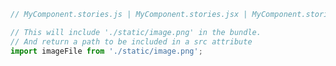 ```js
// MyComponent.stories.js | MyComponent.stories.jsx | MyComponent.stories.ts | MyComponent.stories.tsx

// This will include './static/image.png' in the bundle. 
// And return a path to be included in a src attribute
import imageFile from './static/image.png';
```